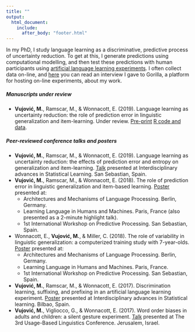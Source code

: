 ```yaml
---
title: ""
output:
  html_document:
    include:
      after_body: "footer.html"
---
```


<link rel="stylesheet" href="styles.css" type="text/css">

In my PhD, I study language learning as a discriminative, predictive process of uncertainty reduction. To get at this, I generate predictions using computational modelling, and then test these predictions with human participants using [artificial language learning experiments](https://www.sciencedirect.com/science/article/pii/S1364661300014674?via%3Dihub). I often collect data on-line, and [here](https://gorilla.sc/spotlight/masavujovic) you can read an interview I gave to Gorilla, a platform for hosting on-line experiments, about my work.

##### __Manuscripts under review__
* __Vujović, M.__, Ramscar, M., \& Wonnacott, E. (2019). Language learning as uncertainty reduction: the role of prediction error in linguistic generalization and item-learning. Under review. [Pre-print](https://osf.io/f2n9d) [R code and data](https://osf.io/ybmnk/). 

##### __Peer-reviewed conference talks and posters__

* __Vujović, M.__, Ramscar, M., \& Wonnacott, E. (2019). Language learning as uncertainty reduction: the effects of prediction error and entropy on generalization and item-learning. [Talk](files/vujovic_uncertainty.pdf) presented at Interdisciplinary advances in Statistical Learning. San Sebastian, Spain.
* __Vujović, M.__, Ramscar, M., \& Wonnacott, E. (2018). The role of prediction error in linguistic generalization and item-based learning. [Poster](files/vujovic_discriminationlearning.pdf) presented at:
    + Architectures and Mechanisms of Language Processing. Berlin, Germany.
    + Learning Language in Humans and Machines. Paris, France (also presented as a 2-minute highlight talk).
    + 1st International Workshop on Predictive Processing. San Sebastian, Spain. 
* Wonnacott, E., __Vujović, M.__, \& Miller, C. (2018). The role of variability in linguistic generalization: a computerized training study with 7-year-olds. [Poster](https://languagelearninglabucl.files.wordpress.com/2018/07/wonnacott_japanese.pdf) presented at:
    + Architectures and Mechanisms of Language Processing. Berlin, Germany.
    + Learning Language in Humans and Machines. Paris, France.
    + 1st International Workshop on Predictive Processing. San Sebastian, Spain. 
* __Vujović, M.__, Ramscar, M., \& Wonnacott, E. (2017). Discrimination learning, suffixing, and prefixing in an artificial language learning experiment. [Poster](files/bilbao_poster_final.pdf) presented at Interdisciplinary advances in Statistical learning. Bilbao, Spain. 
* __Vujović, M.__, Vigliocco, G., \& Wonnacott, E. (2017). Word order biases in adults and children: a silent gesture experiment. [Talk](files/vujovic_ubl_jerusalem_04-07-20171.pdf) presented at The 3rd Usage-Based Linguistics Conference. Jerusalem, Israel. 

